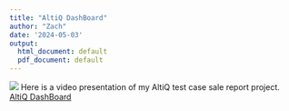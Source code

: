 ```yaml
---
title: "AltiQ DashBoard"
author: "Zach"
date: '2024-05-03'
output:
  html_document: default
  pdf_document: default
---
```

<img src="sales_report_pic.png"/>
Here is a video presentation of my AltiQ test case sale report project. 
 [AltiQ DashBoard](https://drive.google.com/file/d/1ifP-tE6tu3bHdnf8XNO9f9eTBAjL6gCN/view?usp=sharing)
